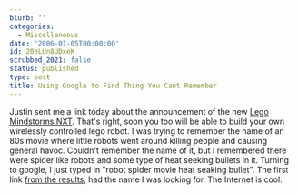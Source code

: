 ```yaml
---
blurb: ''
categories:
  - Miscellaneous
date: '2006-01-05T00:00:00'
id: 20eLUn8UDxeK
scrubbed_2021: false
status: published
type: post
title: Using Google to Find Thing You Cant Remember
---
```


Justin sent me a link today about the announcement of the new
[Lego Mindstorms NXT](http://www.lego.com/eng/info/default.asp?page=pressdetail&contentid=17278&countrycode=2057&yearcode=&archive=false).
That's right, soon you too will be able to build your own
wirelessly controlled lego robot. I was trying to remember the name
of an 80s movie where little robots went around killing people and
causing general havoc. Couldn't remember the name of it, but I
remembered there were spider like robots and some type of heat
seeking bullets in it. Turning to google, I just typed in "robot
spider movie heat seaking bullet". The first link
[from the results](http://www.google.com/search?hs=Kvv&hl=en&lr=&client=firefox-a&rls=org.mozilla:en-US:official&q=robot+spider+movie+heat+seaking+bullet&btnG=Search),
had the name I was looking for. The Internet is cool.

